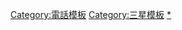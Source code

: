 {{Navbox
| bodyclass  =
| name       = 三星Galaxy A系列
| title      = [[三星Galaxy A系列]]
| listclass  = hlist
| image      = [[file:Samsung_Galaxy_A_Logo.png|120px]]
| above      =
| state      =

| group1 = 2014年裝置
| list1  =
* [[Samsung Galaxy Alpha]]
* [[Samsung Galaxy A3]]
* [[Samsung Galaxy A5]]

| group2 = 2015年裝置
| list2  =
* [[Samsung Galaxy A7]]
* [[Samsung Galaxy A8]]

| group3 = 2016年裝置
| list3  =
* [[三星Galaxy A3 (2016)|Samsung Galaxy A3 (2016)]]
* [[三星Galaxy A5 (2016)|Samsung Galaxy A5 (2016)]]
* [[三星Galaxy A7 (2016)|Samsung Galaxy A7 (2016)]]
* [[三星Galaxy A8 (2016)|Samsung Galaxy A8 (2016)]]
* [[三星Galaxy A9|Samsung Galaxy A9]]
* [[三星Galaxy A9 Pro|Samsung Galaxy A9 Pro]]

| group4 = 2017年裝置
| list4  =
* [[三星Galaxy A3 (2017)|Samsung Galaxy A3 (2017)]]
* [[三星Galaxy A5 (2017)|Samsung Galaxy A5 (2017)]]
* [[三星Galaxy A7 (2017)|Samsung Galaxy A7 (2017)]]

| group5 = 2018年裝置
| list5  =
* [[三星Galaxy A6 (2018)|Samsung Galaxy A6 (2018)]]
* [[三星Galaxy A6+ (2018)|Samsung Galaxy A6+ (2018)]]
* [[三星Galaxy A7 (2018)|Samsung Galaxy A7 (2018)]]
* [[三星Galaxy A8 (2018)|Samsung Galaxy A8 (2018)]]
* [[三星Galaxy A8+ (2018)|Samsung Galaxy A8+ (2018)]]
* [[三星Galaxy A8 Star|Samsung Galaxy A8 Star]]
* [[三星Galaxy A9 (2018)|Samsung Galaxy A9 (2018)]]
* [[三星Galaxy A9 Star Lite|Samsung Galaxy A9 Star Lite]]
* [[三星Galaxy A9 Star|Samsung Galaxy A9 Star]]

| group6 = 2019年裝置
| list6  =
* [[三星Galaxy A10e|Samsung Galaxy A10e]] 
* [[三星Galaxy A10|Samsung Galaxy A10]]
* [[三星Galaxy A10s|Samsung Galaxy A10s]]
* [[三星Galaxy A20e|Samsung Galaxy A20e]] 
* [[三星Galaxy A20|Samsung Galaxy A20]] 
* [[三星Galaxy A20s|Samsung Galaxy A20s]] 
* [[三星Galaxy A30|Samsung Galaxy A30]] 
* [[三星Galaxy A30s|Samsung Galaxy A30s]] 
* [[三星Galaxy A40|Samsung Galaxy A40]] 
* [[三星Galaxy A40s|Samsung Galaxy A40s]] 
* [[三星Galaxy A50|Samsung Galaxy A50]] 
* [[三星Galaxy A50s|Samsung Galaxy A50s]]
* [[三星Galaxy A60|Samsung Galaxy A60]] 
* [[三星Galaxy A70|Samsung Galaxy A70]] 
* [[三星Galaxy A70s|Samsung Galaxy A70s]] 
* [[三星Galaxy A8s|Samsung Galaxy A8s]]
* [[三星Galaxy A80|Samsung Galaxy A80]]
* [[三星Galaxy A90 5G|Samsung Galaxy A90 5G]] 

| group7 = 2020年裝置
| list7  =
* [[三星Galaxy A01|Samsung Galaxy A01]]
* [[三星Galaxy A11|Samsung Galaxy A11]] 
* [[三星Galaxy A21|Samsung Galaxy A21]] 
* [[三星Galaxy A21s|Samsung Galaxy A21s]] 
* [[三星Galaxy A31|Samsung Galaxy A31]] 
* [[三星Galaxy A41|Samsung Galaxy A41]] 
* [[三星Galaxy A51|Samsung Galaxy A51]] 
* [[三星Galaxy A51|Samsung Galaxy A51 5G]] 
* [[三星Galaxy A71|Samsung Galaxy A71]]
* [[三星Galaxy A71 5G|Samsung Galaxy A71 5G]]

| group8 = 2021年裝置
| list8  =
* [[三星Galaxy A12|Samsung Galaxy A12]]
* [[三星Galaxy A32|Samsung Galaxy A32]]
* [[三星Galaxy A32|Samsung Galaxy A32 5G]]
* [[三星Galaxy A42|Samsung Galaxy A42]]
* [[三星Galaxy A42|Samsung Galaxy A42 5G]]
* [[三星Galaxy A52|Samsung Galaxy A52]]
* [[三星Galaxy A52|Samsung Galaxy A52 5G]]
* [[三星Galaxy A72|Samsung Galaxy A72]]

}}
<noinclude>
[[Category:電話模板]]
[[Category:三星模板]]
[[Category:三星Galaxy A系列|*]]
</noinclude>